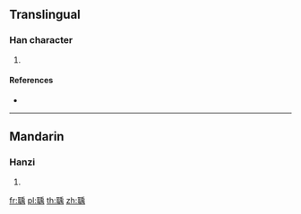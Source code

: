 {{character info/new}}
==Translingual==

===Han character===
{{Han char|rn=128|rad=耳|as=09|sn=15|four=|canj=SJHLB}}

# {{defn|Han|sort=耳09}}

====References====
* {{Han ref|kx=0968.300|dkj=29121|dj=1418.240|hdz=42792.130|uh=8065|ud=32869}}

----

==Mandarin==

===Hanzi===
{{cmn-hanzi|pin=[[yǔ]] ([[yu3]])|wg=yü<sup>3</sup>}}

# {{defn|lang=cmn|sort=耳09}}

[[fr:聥]]
[[pl:聥]]
[[th:聥]]
[[zh:聥]]